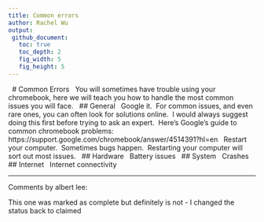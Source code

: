 ```yaml
---
title: Common errors
author: Rachel Wu
output:
 github_document:
   toc: true
   toc_depth: 2
   fig_width: 5
   fig_height: 5
---
```



 
# Common Errors
 
You will sometimes have trouble using your chromebook, here we will teach you how to handle the most common issues you will face.
 
## General
 
Google it.  For common issues, and even rare ones, you can often look for solutions online.  I would always suggest doing this first before trying to ask an expert.  Here’s Google’s guide to common chromebook problems: https://support.google.com/chromebook/answer/4514391?hl=en
 
Restart your computer.  Sometimes bugs happen.  Restarting your computer will sort out most issues.
 
## Hardware
 
Battery issues
 
## System
 
Crashes
 
## Internet
 
Internet connectivity


--------------------------------------------------------------------------------------------
Comments by albert lee:

This one was marked as complete but definitely is not - I changed the status back to claimed
